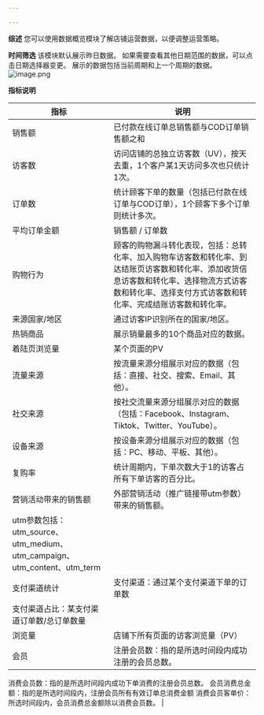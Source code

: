 ```yaml
---

---
```

**综述**
您可以使用数据概览模块了解店铺运营数据，以便调整运营策略。

**时间筛选**
该模块默认展示昨日数据。
如果需要查看其他日期范围的数据，可以点击日期选择器变更。
展示的数据包括当前周期和上一个周期的数据。
![image.png](https://cdn.nlark.com/yuque/0/2022/png/12603161/1665221994542-fd28797b-8391-4153-803c-e5b6abddd1d3.png#clientId=u85272347-5663-4&errorMessage=unknown%20error&from=paste&height=345&id=u751e5e39&name=image.png&originHeight=431&originWidth=478&originalType=binary&ratio=1&rotation=0&showTitle=false&size=15014&status=error&style=none&taskId=u22dc0bd7-d357-44b4-aad6-21d05136001&title=&width=382.4)

**指标说明**

| 指标 | 说明 |
| --- | --- |
| 销售额 | 已付款在线订单总销售额与COD订单销售额之和 |
| 访客数 | 访问店铺的总独立访客数（UV），按天去重，1个客户某1天访问多次也只统计1次。 |
| 订单数 | 统计顾客下单的数量（包括已付款在线订单与COD订单），1个顾客下多个订单则统计多次。 |
| 平均订单金额 | 销售额 / 订单数 |
| 购物行为 | 顾客的购物漏斗转化表现，包括：总转化率、加入购物车访客数和转化率、到达结账页访客数和转化率、添加收货信息访客数和转化率、选择物流方式访客数和转化率、选择支付方式访客数和转化率、完成结账访客数和转化率。 |
| 来源国家/地区 | 通过访客IP识别所在的国家/地区。 |
| 热销商品 | 展示销量最多的10个商品对应的数据。 |
| 着陆页浏览量 | 某个页面的PV |
| 流量来源 |   按流量来源分组展示对应的数据（包括：直接、社交、搜索、Email、其他）。 |
| 社交来源 | 按社交流量来源分组展示对应的数据（包括：Facebook、Instagram、Tiktok、Twitter、YouTube）。 |
| 设备来源 | 按设备来源分组展示对应的数据（包括：PC、移动、平板、其他）。 |
| 复购率 | 统计周期内，下单次数大于1的访客占所有下单访客的百分比。 |
| 营销活动带来的销售额  | 外部营销活动（推广链接带utm参数）带来的销售额。
utm参数包括：utm_source、utm_medium、utm_campaign、utm_content、utm_term |
| 支付渠道统计 | 支付渠道：通过某个支付渠道下单的订单数
支付渠道占比：某支付渠道订单数/总订单数量 |
| 浏览量 | 店铺下所有页面的访客浏览量（PV） |
| 会员 | 注册会员数：指的是所选时间段内成功注册的会员总数。
消费会员数：指的是所选时间段内成功下单消费的注册会员总数。
会员消费总金额：指的是所选时间段内，注册会员所有有效订单总消费金额
消费会员客单价：所选时间段内，会员消费总金额除以消费会员数。 |


